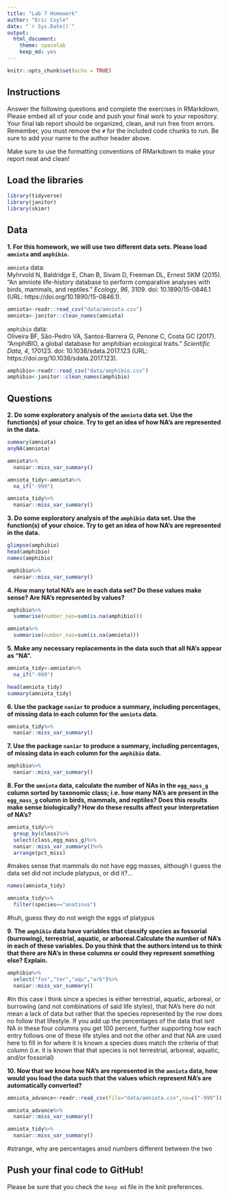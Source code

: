 ```yaml
---
title: "Lab 7 Homework"
author: "Eric Coyle"
date: "`r Sys.Date()`"
output:
  html_document: 
    theme: spacelab
    keep_md: yes
---
```


```r
knitr::opts_chunk$set(echo = TRUE)
```

## Instructions
Answer the following questions and complete the exercises in RMarkdown. Please embed all of your code and push your final work to your repository. Your final lab report should be organized, clean, and run free from errors. Remember, you must remove the `#` for the included code chunks to run. Be sure to add your name to the author header above.  

Make sure to use the formatting conventions of RMarkdown to make your report neat and clean!  

## Load the libraries
```r
library(tidyverse)
library(janitor)
library(skimr)
``` 

## Data
**1. For this homework, we will use two different data sets. Please load `amniota` and `amphibio`.**  

`amniota` data:  
Myhrvold N, Baldridge E, Chan B, Sivam D, Freeman DL, Ernest SKM (2015). “An amniote life-history
database to perform comparative analyses with birds, mammals, and reptiles.” _Ecology_, *96*, 3109.
doi: 10.1890/15-0846.1 (URL: https://doi.org/10.1890/15-0846.1).
```r
amniota<-readr::read_csv("data/amniota.csv")
amniota<-janitor::clean_names(amniota)
```

`amphibio` data:  
Oliveira BF, São-Pedro VA, Santos-Barrera G, Penone C, Costa GC (2017). “AmphiBIO, a global database
for amphibian ecological traits.” _Scientific Data_, *4*, 170123. doi: 10.1038/sdata.2017.123 (URL:
https://doi.org/10.1038/sdata.2017.123).
```r
amphibio<-readr::read_csv("data/amphibio.csv")
amphibio<-janitor::clean_names(amphibio)
```

## Questions  
**2. Do some exploratory analysis of the `amniota` data set. Use the function(s) of your choice. Try to get an idea of how NA's are represented in the data.**  

```r
summary(amniota)
anyNA(amniota)
```
```r
amniota%>%
  naniar::miss_var_summary()
```
```r
amniota_tidy<-amniota%>%
  na_if("-999")
```

```r
amniota_tidy%>%
  naniar::miss_var_summary()
```

**3. Do some exploratory analysis of the `amphibio` data set. Use the function(s) of your choice. Try to get an idea of how NA's are represented in the data.**  

```r
glimpse(amphibio)
head(amphibio)
names(amphibio)
```
```r
amphibio%>%
  naniar::miss_var_summary()
```

**4. How many total NA's are in each data set? Do these values make sense? Are NA's represented by values?**   

```r
amphibio%>%
  summarise(number_nas=sum(is.na(amphibio)))
```

```r
amniota%>%
  summarise(number_nas=sum(is.na(amniota)))
```

**5. Make any necessary replacements in the data such that all NA's appear as "NA".**   
```r
amniota_tidy<-amniota%>%
  na_if("-999")
```

```r
head(amniota_tidy)
summary(amniota_tidy)
```

**6. Use the package `naniar` to produce a summary, including percentages, of missing data in each column for the `amniota` data.**  
```r
amniota_tidy%>%
  naniar::miss_var_summary()
```

**7. Use the package `naniar` to produce a summary, including percentages, of missing data in each column for the `amphibio` data.**
```r
amphibio%>%
  naniar::miss_var_summary()
```

**8. For the `amniota` data, calculate the number of NAs in the `egg_mass_g` column sorted by taxonomic class; i.e. how many NA's are present in the `egg_mass_g` column in birds, mammals, and reptiles? Does this results make sense biologically? How do these results affect your interpretation of NA's?**  

```r
amniota_tidy%>%
  group_by(class)%>%
  select(class,egg_mass_g)%>%
  naniar::miss_var_summary()%>%
  arrange(pct_miss)
```

#makes sense that mammals do not have egg masses, although I guess the data set did not include platypus, or did it?...
```r
names(amniota_tidy)
```
```r
amniota_tidy%>%
  filter(species=="anatinus")
```
#huh, guess they do not weigh the eggs of platypus

**9. The `amphibio` data have variables that classify species as fossorial (burrowing), terrestrial, aquatic, or arboreal.Calculate the number of NA's in each of these variables. Do you think that the authors intend us to think that there are NA's in these columns or could they represent something else? Explain.**
```r
amphibio%>%
  select("fos","ter","aqu","arb")%>%
  naniar::miss_var_summary()
```
#in this case I think since a species is either terrestrial, aquatic, arboreal, or burrowing (and not combinations of said life styles), that NA's here do not mean a lack of data but rather that the species represented by the row does no follow that lifestyle. If you add up the percentages of the data that isnt NA in these four columns you get 100 percent, further supporting how each entry follows one of these life styles and not the other and that NA are used here to fill in for where it is known a species does match the criteria of that column (i.e. it is known that that species is not terrestrial, arboreal, aquatic, and/or fossorial)

**10. Now that we know how NA's are represented in the `amniota` data, how would you load the data such that the values which represent NA's are automatically converted?**
```r
amniota_advance<-readr::read_csv(file="data/amniota.csv",na=c("-999"))
```
```r
amniota_advance%>%
  naniar::miss_var_summary()
```
```r
amniota_tidy%>%
  naniar::miss_var_summary()
```
#strange, why are percentages ansd numbers different between the two

## Push your final code to GitHub!
Please be sure that you check the `keep md` file in the knit preferences.  